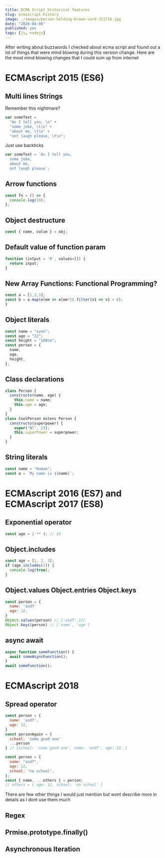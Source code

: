 ```yaml
---
title: ECMA Script Historical features
slug: ecmascript-history
image: ./images/person-holding-brown-card-311716.jpg
date: "2020-04-08"
published: yes
tags: [js, nodejs]
---
```



After writing about buzzwords I checked about ecma script and found out a lot of things that were mind blowing during this version change. Here are the most mind blowing changes that I could sum up from internet

# ECMAscript 2015 (ES6)

## Multi lines Strings

Remember this nightmare?

<CodeDivWrapper>

<Highlight>

```js
var someText =
  "As I tell you, \n" +
  "some joke, \t\n" +
  "about me, \t\n" +
  "ont laugh please, \t\n";
```

</Highlight>

</CodeDivWrapper>

Just use backticks

<CodeDivWrapper>

<Highlight>

```js
var someText = `As I tell you, 
  some joke,
  about me,
  ont laugh please`;
```

</Highlight>

</CodeDivWrapper>

## Arrow functions

<CodeDivWrapper>

<Highlight>

```js
const fn = () => {
  console.log(10);
};
```

</Highlight>

</CodeDivWrapper>

## Object destructure

<CodeDivWrapper>

<Highlight>

```js
const { name, value } = obj;
```

</Highlight>

</CodeDivWrapper>

## Default value of function param

<CodeDivWrapper>

<Highlight>

```js
function (intput = '0', values=[]) {
  return input;
}
```

</Highlight>

</CodeDivWrapper>

## New Array Functions: Functional Programming?

<CodeDivWrapper>

<Highlight>

```js
const a = [1,2,3];
const b = a.map(elem => elem*2).filter(v1 => v1 > 6);
}
```

</Highlight>

</CodeDivWrapper>

## Object literals

<CodeDivWrapper>

<Highlight>

```js
const name = "ayon";
const age = "22";
const height = "180cm";
const person = {
  name,
  age,
  height,
};
```

</Highlight>

</CodeDivWrapper>

## Class declarations

<CodeDivWrapper>

<Highlight>

```js
class Person {
  constructo(name, age) {
    this.name = name;
    this.age = age;
  }
}
class CoolPerson extens Person {
  constructo(superpower) {
    super("Nl", 23);
    this.superPower = superpower;
  }
}
```

</Highlight>

</CodeDivWrapper>

## String literals

<CodeDivWrapper>

<Highlight>

```js
const name = "Human";
const a = `My name is ${name}`;
```

</Highlight>

</CodeDivWrapper>

# ECMAscript 2016 (ES7) and ECMAscript 2017 (ES8)

## Exponential operator

<CodeDivWrapper>

<Highlight>

```js
const age = 2 ** 4; // 16
```

</Highlight>

</CodeDivWrapper>

## Object.includes

<CodeDivWrapper>

<Highlight>

```js
const age = [1, 2, 3];
if (age.includes(1)) {
  console.log(true);
}
```

</Highlight>

</CodeDivWrapper>

## Object.values Object.entries Object.keys

<CodeDivWrapper>

<Highlight>

```js
const person = {
  name: 'asdf'
  age: 12,
}
Object.values(person) // ['asdf',12]
Object.keys(person) // ['name', 'age']
```

</Highlight>

</CodeDivWrapper>

## async await

<CodeDivWrapper>

<Highlight>

```js
async function someFunction() {
  await someAsyncFunction();
}
await someFunction();
```

</Highlight>

</CodeDivWrapper>

# ECMAscript 2018

## Spread operator

<CodeDivWrapper>

<Highlight>

```js
const person = {
  name: 'asdf',
  age: 12,
}
const personAgain = {
  school: 'some good one'
  ...person
} // {school: 'some good one', name: 'asdf', age: 12, }
```

</Highlight>

</CodeDivWrapper>

<CodeDivWrapper>

<Highlight>

```js
const person = {
  name: "asdf",
  age: 12,
  school: "no school",
};
const { name, ...others } = person;
// others = { age: 12, school: 'no school' }
```

</Highlight>

</CodeDivWrapper>

There are few other things I would just mention but wont describe more in details as I dont use them much

## Regex

## Prmise.prototype.finally()

## Asynchronous Iteration
